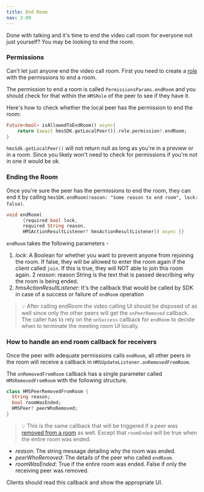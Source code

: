 ```yaml
---
title: End Room
nav: 3.09
---
```


Done with talking and it's time to end the video call room for everyone not just yourself? You may be looking to end the room.

### Permissions

Can't let just anyone end the video call room. First you need to create a [role](../foundation/templates-and-roles) with the permissions to end a room.

The permission to end a room is called `PermissionsParams.endRoom` and you should check for that within the `HMSRole` of the peer to see if they have it.

Here's how to check whether the local peer has the permission to end the room:

```dart
Future<bool> isAllowedToEndRoom() async{
    return (await hmsSDK.getLocalPeer()).role.permission?.endRoom;
}
```

`hmsSdk.getLocalPeer()` will not return null as long as you're in a preview or in a room. Since you likely won't need to check for permissions if you're not in one it would be ok.

### Ending the Room

Once you're sure the peer has the permissions to end the room, they can end it by calling `hmsSDK.endRoom(reason: "Some reason to end room", lock: false)`.

```dart
void endRoom(
      {required bool lock,
      required String reason,
      HMSActionResultListener? hmsActionResultListener}) async {}
```

`endRoom` takes the following parameters -

1. *lock*: A Boolean for whether you want to prevent anyone from rejoining the room. If false, they will be allowed to enter the room again if the client called `join`. If this is true, they will NOT able to join this room again.
2 *reason*: reason String is the text that is passed describing why the room is being ended.
3. *hmsActionResultListener*: It's the callback that would be called by SDK in case of a success or failure of `endRoom` operation

> 💡 After calling endRoom the video calling UI should be disposed of as well since only the other peers will get the `onPeerRemoved` callback. The caller has to rely on the `onSuccess` callback for `endRoom` to decide when to terminate the meeting room UI locally.

### How to handle an end room callback for receivers

Once the peer with adequate permissions calls `endRoom`, all other peers in the room will receive a callback in `HMSUpdateListener.onRemovedFromRoom`.

The `onRemovedFromRoom` callback has a single parameter called `HMSRemovedFromRoom` with the following structure.

```dart
class HMSPeerRemovedFromRoom {
  String reason;
  bool roomWasEnded;
  HMSPeer? peerWhoRemoved;
}
```

> 💡 This is the same callback that will be triggered if a peer was [removed from a room](/flutter/v2/features/remove-peer) as well. Except that `roomEnded` will be true when the entire room was ended.

-   _reason_: The string message detailing why the room was ended.
-   _peerWhoRemoved_: The details of the peer who called `endRoom`.
-   _roomWasEnded_: True if the entire room was ended. False if only the receiving peer was removed.

Clients should read this callback and show the appropriate UI.
